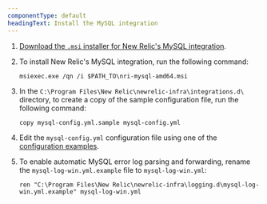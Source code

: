```yaml
---
componentType: default
headingText: Install the MySQL integration
---
```


1. [Download the `.msi` installer for New Relic's MySQL integration](https://download.newrelic.com/infrastructure_agent/windows/integrations/nri-mysql/nri-mysql-amd64.msi).

2. To install New Relic's MySQL integration, run the following command:
   ```shell
   msiexec.exe /qn /i $PATH_TO\nri-mysql-amd64.msi
   ```

3. In the `C:\Program Files\New Relic\newrelic-infra\integrations.d\` directory, to create a copy of the sample configuration file, run the following command:
   ```shell
   copy mysql-config.yml.sample mysql-config.yml
   ```

4. Edit the `mysql-config.yml` configuration file using one of the [configuration examples](#examples). 

5. To enable automatic MySQL error log parsing and forwarding, rename the `mysql-log-win.yml.example` file to `mysql-log-win.yml`:
   ```shell
   ren "C:\Program Files\New Relic\newrelic-infra\logging.d\mysql-log-win.yml.example" mysql-log-win.yml
   ```
